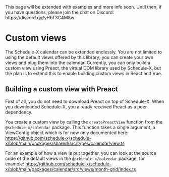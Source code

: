 
<Callout type="info">
  This page will be extended with examples and more info soon. Until then, if you have questions, please join the
  chat on Discord: https://discord.gg/yHbT3C4M8w
</Callout>

# Custom views

The Schedule-X calendar can be extended endlessly. You are not limited to using the default views offered by this
library; you can create your own views and plug them into the calendar. Currently, you can only build a custom view
using Preact, the virtual DOM library used by Schedule-X, but the plan is to extend this to enable building custom
views in React and Vue.

## Building a custom view with Preact

First of all, you do not need to download Preact on top of Schedule-X. When you downloaded Schedule-X, you
already
received Preact as a peer dependency.

You create a custom view by calling the `createPreactView` function from the `@schedule-x/calendar` package. This
function takes a single argument, a ViewConfig object which is for now only documented here: https://github.com/schedule-x/schedule-x/blob/main/packages/shared/src/types/calendar/view.ts

For an example of how a view is put together, you can look at the source code of the default views in the
`@schedule-x/calendar` package, for example: https://github.com/schedule-x/schedule-x/blob/main/packages/calendar/src/views/month-grid/index.ts
